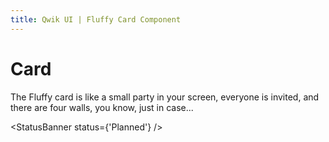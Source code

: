 ```yaml
---
title: Qwik UI | Fluffy Card Component
---
```


# Card

The Fluffy card is like a small party in your screen, everyone is invited, and there are four walls, you know, just in case...

<StatusBanner status={'Planned'} />
